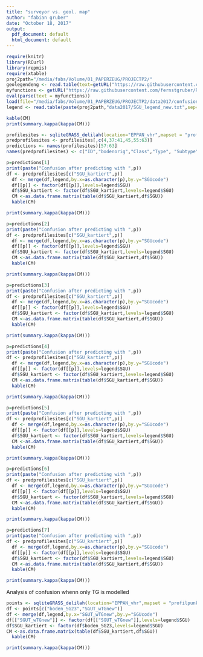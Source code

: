```yaml
---
title: "surveyor vs. geol. map"
author: "fabian gruber"
date: "October 18, 2017"
output:
  pdf_document: default
  html_document: default
---
```


```r
require(knitr)
library(RCurl)
library(repmis)
require(xtable)
proj2path="/media/fabs/Volume/01_PAPERZEUG/PROJECTP2/"
geolegendeng <- read.table(text=getURL("https://raw.githubusercontent.com/fernstgruber/p2/master/data2017/geolegendeng.txt"),sep="\t",header=T)
myfunctions <- getURL("https://raw.githubusercontent.com/fernstgruber/Rstuff/master/fabiansandrossitersfunctions.R", ssl.verifypeer = FALSE)
eval(parse(text = myfunctions))
load(file="/media/fabs/Volume/01_PAPERZEUG/PROJECTP2/data2017/confusionmatrixsoilprofiles.RData")
legend <- read.table(paste(proj2path,"data2017/SGU_legend_new.txt",sep=""),sep="\t",header=T)

```

```r
kable(CM)
print(summary.kappa(kappa(CM)))

```

```r
profilesites <- sqliteGRASS_delilah(location="EPPAN_vhr",mapset = "profilpunkte",vector = "paper3data_predictparentmaterial_Profilpunktemitboden_UTM")
predprofilesites <- profilesites[,c(4,37:41,45,55:63)]
predictions <- names(profilesites)[57:63]
names(predprofilesites) <- c("ID","bodenorig","Class","Type", "Subtype","variation","CARG","SGU_kartiert","SGU_gk",predictions)
```

\newpage
```r
p=predictions[1]
print(paste("Confusion after predicting with ",p))
df <- predprofilesites[c("SGU_kartiert",p)]
  df <- merge(df,legend,by.x=as.character(p),by.y="SGUcode")
  df[[p]] <- factor(df[[p]],levels=legend$SGU)
  df$SGU_kartiert <- factor(df$SGU_kartiert,levels=legend$SGU)
  CM <-as.data.frame.matrix(table(df$SGU_kartiert,df$SGU))
  kable(CM)
```

```r
print(summary.kappa(kappa(CM)))
```
\newpage
```r
p=predictions[2]
print(paste("Confusion after predicting with ",p))
df <- predprofilesites[c("SGU_kartiert",p)]
  df <- merge(df,legend,by.x=as.character(p),by.y="SGUcode")
  df[[p]] <- factor(df[[p]],levels=legend$SGU)
  df$SGU_kartiert <- factor(df$SGU_kartiert,levels=legend$SGU)
  CM <-as.data.frame.matrix(table(df$SGU_kartiert,df$SGU))
  kable(CM)
```

```r
print(summary.kappa(kappa(CM)))
```

\newpage

```r
p=predictions[3]
print(paste("Confusion after predicting with ",p))
df <- predprofilesites[c("SGU_kartiert",p)]
  df <- merge(df,legend,by.x=as.character(p),by.y="SGUcode")
  df[[p]] <- factor(df[[p]],levels=legend$SGU)
  df$SGU_kartiert <- factor(df$SGU_kartiert,levels=legend$SGU)
  CM <-as.data.frame.matrix(table(df$SGU_kartiert,df$SGU))
  kable(CM)
```

```r
print(summary.kappa(kappa(CM)))
```


\newpage
```r
p=predictions[4]
print(paste("Confusion after predicting with ",p))
df <- predprofilesites[c("SGU_kartiert",p)]
  df <- merge(df,legend,by.x=as.character(p),by.y="SGUcode")
  df[[p]] <- factor(df[[p]],levels=legend$SGU)
  df$SGU_kartiert <- factor(df$SGU_kartiert,levels=legend$SGU)
  CM <-as.data.frame.matrix(table(df$SGU_kartiert,df$SGU))
  kable(CM)
```

```r
print(summary.kappa(kappa(CM)))
```


\newpage
```r
p=predictions[5]
print(paste("Confusion after predicting with ",p))
df <- predprofilesites[c("SGU_kartiert",p)]
  df <- merge(df,legend,by.x=as.character(p),by.y="SGUcode")
  df[[p]] <- factor(df[[p]],levels=legend$SGU)
  df$SGU_kartiert <- factor(df$SGU_kartiert,levels=legend$SGU)
  CM <-as.data.frame.matrix(table(df$SGU_kartiert,df$SGU))
  kable(CM)
```

```r
print(summary.kappa(kappa(CM)))
```


\newpage
```r
p=predictions[6]
print(paste("Confusion after predicting with ",p))
df <- predprofilesites[c("SGU_kartiert",p)]
  df <- merge(df,legend,by.x=as.character(p),by.y="SGUcode")
  df[[p]] <- factor(df[[p]],levels=legend$SGU)
  df$SGU_kartiert <- factor(df$SGU_kartiert,levels=legend$SGU)
  CM <-as.data.frame.matrix(table(df$SGU_kartiert,df$SGU))
  kable(CM)
```

```r
print(summary.kappa(kappa(CM)))
```


\newpage
```r
p=predictions[7]
print(paste("Confusion after predicting with ",p))
df <- predprofilesites[c("SGU_kartiert",p)]
  df <- merge(df,legend,by.x=as.character(p),by.y="SGUcode")
  df[[p]] <- factor(df[[p]],levels=legend$SGU)
  df$SGU_kartiert <- factor(df$SGU_kartiert,levels=legend$SGU)
  CM <-as.data.frame.matrix(table(df$SGU_kartiert,df$SGU))
  kable(CM)
```

```r
print(summary.kappa(kappa(CM)))
```

\newpage
Analysis of confusion whenn only TG is modelled

```r
points <- sqliteGRASS_delilah(location="EPPAN_vhr",mapset = "profilpunkte",vector = "Profilpunkte_SGU_wTGnew")
df <- points[c("boden_SG23","SGUT_wTGnew")]
df <- merge(df,legend,by.x="SGUT_wTGnew",by.y="SGUcode")
df[["SGUT_wTGnew"]] <- factor(df[["SGUT_wTGnew"]],levels=legend$SGU)
df$SGU_kartiert <- factor(df$boden_SG23,levels=legend$SGU)
CM <-as.data.frame.matrix(table(df$SGU_kartiert,df$SGU))
  kable(CM)
```

```r
print(summary.kappa(kappa(CM)))
```




